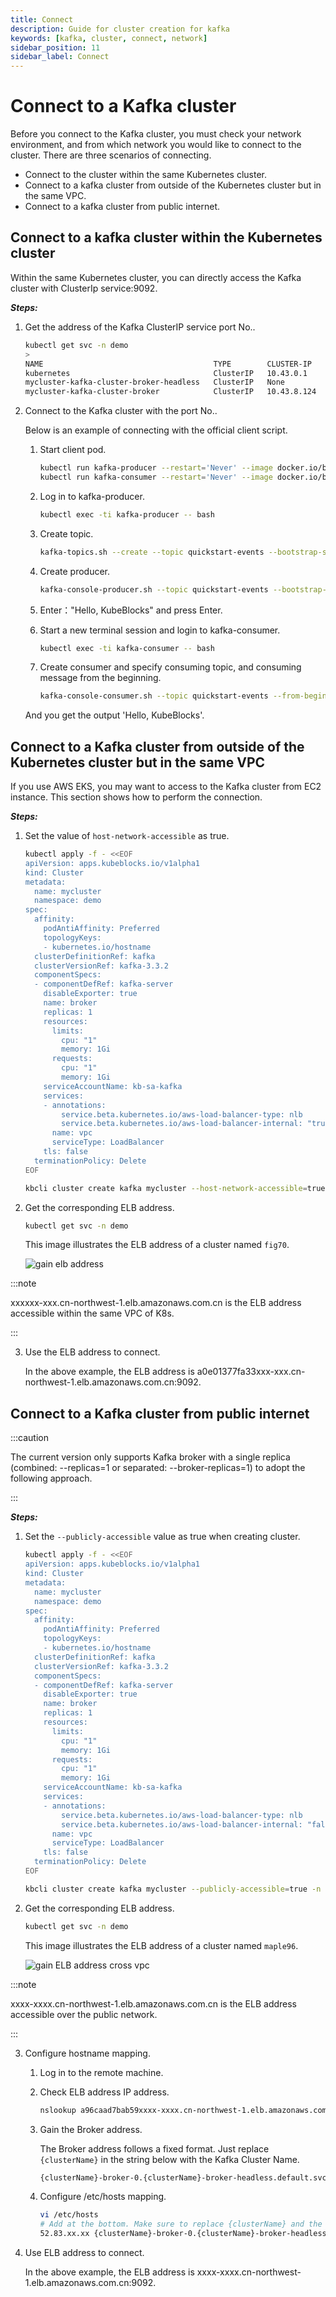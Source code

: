 ```yaml
---
title: Connect
description: Guide for cluster creation for kafka
keywords: [kafka, cluster, connect, network]
sidebar_position: 11
sidebar_label: Connect
---
```



# Connect to a Kafka cluster

Before you connect to the Kafka cluster, you must check your network environment, and from which network you would like to connect to the cluster.
There are three scenarios of connecting.

* Connect to the cluster within the same Kubernetes cluster.
* Connect to a kafka cluster from outside of the Kubernetes cluster but in the same VPC.
* Connect to a kafka cluster from public internet.

## Connect to a kafka cluster within the Kubernetes cluster

Within the same Kubernetes cluster, you can directly access the Kafka cluster with ClusterIp service:9092.

***Steps:***

1. Get the address of the Kafka ClusterIP service port No..

   ```bash
   kubectl get svc -n demo
   >
   NAME                                      TYPE        CLUSTER-IP    EXTERNAL-IP   PORT(S)                               AGE
   kubernetes                                ClusterIP   10.43.0.1     <none>        443/TCP                               9d
   mycluster-kafka-cluster-broker-headless   ClusterIP   None          <none>        9092/TCP,9093/TCP,9094/TCP,5556/TCP   7d16h
   mycluster-kafka-cluster-broker            ClusterIP   10.43.8.124   <none>        9093/TCP,9092/TCP,5556/TCP            7d16h
   ```

2. Connect to the Kafka cluster with the port No..

   Below is an example of connecting with the official client script.

   1. Start client pod.

       ```bash
       kubectl run kafka-producer --restart='Never' --image docker.io/bitnami/kafka:3.3.2-debian-11-r54 --command -- sleep infinity
       kubectl run kafka-consumer --restart='Never' --image docker.io/bitnami/kafka:3.3.2-debian-11-r54 --command -- sleep infinity
       ```

   2. Log in to kafka-producer.

       ```bash
       kubectl exec -ti kafka-producer -- bash
       ```

   3. Create topic.

       ```bash
       kafka-topics.sh --create --topic quickstart-events --bootstrap-server xxx-broker:9092
       ```

   4. Create producer.

       ```bash
       kafka-console-producer.sh --topic quickstart-events --bootstrap-server xxx-broker:9092
       ```

   5. Enter："Hello, KubeBlocks" and press Enter.

   6. Start a new terminal session and login to kafka-consumer.

       ```bash
       kubectl exec -ti kafka-consumer -- bash
       ```

   7. Create consumer and specify consuming topic, and consuming message from the beginning.

       ```bash
       kafka-console-consumer.sh --topic quickstart-events --from-beginning --bootstrap-server xxx-broker:9092
       ```

    And you get the output 'Hello, KubeBlocks'.

## Connect to a Kafka cluster from outside of the Kubernetes cluster but in the same VPC

If you use AWS EKS, you may want to access to the Kafka cluster from EC2 instance. This section shows how to perform the connection.

***Steps:***

1. Set the value of `host-network-accessible` as true.

   <Tabs>

   <TabItem value="kubectl" label="kubectl" default>

   ```bash
   kubectl apply -f - <<EOF
   apiVersion: apps.kubeblocks.io/v1alpha1
   kind: Cluster
   metadata:
     name: mycluster
     namespace: demo
   spec:
     affinity:
       podAntiAffinity: Preferred
       topologyKeys:
       - kubernetes.io/hostname
     clusterDefinitionRef: kafka
     clusterVersionRef: kafka-3.3.2
     componentSpecs:
     - componentDefRef: kafka-server
       disableExporter: true
       name: broker
       replicas: 1
       resources:
         limits:
           cpu: "1"
           memory: 1Gi
         requests:
           cpu: "1"
           memory: 1Gi
       serviceAccountName: kb-sa-kafka
       services:
       - annotations:
           service.beta.kubernetes.io/aws-load-balancer-type: nlb
           service.beta.kubernetes.io/aws-load-balancer-internal: "true"
         name: vpc
         serviceType: LoadBalancer
       tls: false
     terminationPolicy: Delete
   EOF
   ```

   </TabItem>

   <TabItem value="kbcli" label="kbcli">

   ```bash
   kbcli cluster create kafka mycluster --host-network-accessible=true -n demo
   ```

   </TabItem>

   </Tabs>

2. Get the corresponding ELB address.

   ```bash
   kubectl get svc -n demo
   ```

   This image illustrates the ELB address of a cluster named `fig70`.

   ![gain elb address](/img/docs/en/connect-to-kafka-cluster-gain-elb-address.png)

  :::note

  xxxxxx-xxx.cn-northwest-1.elb.amazonaws.com.cn is the ELB address accessible within the same VPC of K8s.

  :::

3. Use the ELB address to connect.

    In the above example, the ELB address is a0e01377fa33xxx-xxx.cn-northwest-1.elb.amazonaws.com.cn:9092.

## Connect to a Kafka cluster from public internet

:::caution

The current version only supports Kafka broker with a single replica (combined: --replicas=1 or separated: --broker-replicas=1) to adopt the following approach.

:::

***Steps:***

1. Set the `--publicly-accessible` value as true when creating cluster.

   <Tabs>

   <TabItem value="kubectl" label="kubectl" default>

   ```bash
   kubectl apply -f - <<EOF
   apiVersion: apps.kubeblocks.io/v1alpha1
   kind: Cluster
   metadata:
     name: mycluster
     namespace: demo
   spec:
     affinity:
       podAntiAffinity: Preferred
       topologyKeys:
       - kubernetes.io/hostname
     clusterDefinitionRef: kafka
     clusterVersionRef: kafka-3.3.2
     componentSpecs:
     - componentDefRef: kafka-server
       disableExporter: true
       name: broker
       replicas: 1
       resources:
         limits:
           cpu: "1"
           memory: 1Gi
         requests:
           cpu: "1"
           memory: 1Gi
       serviceAccountName: kb-sa-kafka
       services:
       - annotations:
           service.beta.kubernetes.io/aws-load-balancer-type: nlb
           service.beta.kubernetes.io/aws-load-balancer-internal: "false"
         name: vpc
         serviceType: LoadBalancer
       tls: false
     terminationPolicy: Delete
   EOF
   ```

   </TabItem>

   <TabItem value="kbcli" label="kbcli">

   ```bash
   kbcli cluster create kafka mycluster --publicly-accessible=true -n demo
   ```

   </TabItem>

   </Tabs>

2. Get the corresponding ELB address.

   ```bash
   kubectl get svc -n demo
   ```

   This image illustrates the ELB address of a cluster named `maple96`.

   ![gain ELB address cross vpc](/img/docs/en/kafka-connect-cross-vpc.png)

  :::note

  xxxx-xxxx.cn-northwest-1.elb.amazonaws.com.cn is the ELB address accessible over the public network.

  :::

3. Configure hostname mapping.

   1. Log in to the remote machine.
   2. Check ELB address IP address.

      ```bash
      nslookup a96caad7bab59xxxx-xxxx.cn-northwest-1.elb.amazonaws.com.cn
      ```

   3. Gain the Broker address.

      The Broker address follows a fixed format. Just replace `{clusterName}` in the string below with the Kafka Cluster Name.

      ```bash
      {clusterName}-broker-0.{clusterName}-broker-headless.default.svc
      ```

   4. Configure /etc/hosts mapping.

       ```bash
       vi /etc/hosts
       # Add at the bottom. Make sure to replace {clusterName} and the IP address with the actual values:
       52.83.xx.xx {clusterName}-broker-0.{clusterName}-broker-headless.default.svc
       ```

4. Use ELB address to connect.

    In the above example, the ELB address is xxxx-xxxx.cn-northwest-1.elb.amazonaws.com.cn:9092.